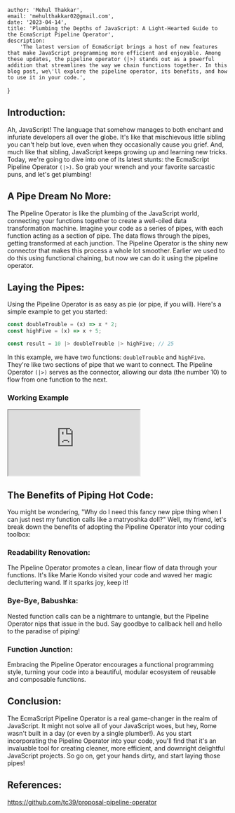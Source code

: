 
	author: 'Mehul Thakkar',
	email: 'mehulthakkar02@gmail.com',
	date: '2023-04-14',
	title: 'Plumbing the Depths of JavaScript: A Light-Hearted Guide to the EcmaScript Pipeline Operator',
	description:
		'The latest version of EcmaScript brings a host of new features that make JavaScript programming more efficient and enjoyable. Among these updates, the pipeline operator (|>) stands out as a powerful addition that streamlines the way we chain functions together. In this blog post, we\'ll explore the pipeline operator, its benefits, and how to use it in your code.',
}


## Introduction:
Ah, JavaScript! The language that somehow manages to both enchant and infuriate developers all over the globe. It's like that mischievous little sibling you can't help but love, even when they occasionally cause you grief. And, much like that sibling, JavaScript keeps growing up and learning new tricks. Today, we're going to dive into one of its latest stunts: the EcmaScript Pipeline Operator `(|>)`. So grab your wrench and your favorite sarcastic puns, and let's get plumbing!

## A Pipe Dream No More:
The Pipeline Operator is like the plumbing of the JavaScript world, connecting your functions together to create a well-oiled data transformation machine. Imagine your code as a series of pipes, with each function acting as a section of pipe. The data flows through the pipes, getting transformed at each junction. The Pipeline Operator is the shiny new connector that makes this process a whole lot smoother. Earlier we used to do this using functional chaining, but now we can do it using the pipeline operator.

## Laying the Pipes:
Using the Pipeline Operator is as easy as pie (or pipe, if you will). Here's a simple example to get you started:

```js
const doubleTrouble = (x) => x * 2;
const highFive = (x) => x + 5;

const result = 10 |> doubleTrouble |> highFive; // 25
```

In this example, we have two functions: `doubleTrouble` and `highFive`. They're like two sections of pipe that we want to connect. The Pipeline Operator `(|>)` serves as the connector, allowing our data (the number 10) to flow from one function to the next.

### Working Example

<iframe src="https://codesandbox.io/embed/pipeline-operator-forked-mgihpn?fontsize=14&hidenavigation=1&theme=dark&view=split"
        style={{ width: "100%", height: "500px", border: "0", borderRadius: "4px", overflow: "hidden" }}
        title="Pipeline Operator"
        allow="accelerometer; ambient-light-sensor; camera; encrypted-media; geolocation; gyroscope; hid; microphone; midi; payment; usb; vr; xr-spatial-tracking"
        sandbox="allow-forms allow-modals allow-popups allow-presentation allow-same-origin allow-scripts"
></iframe>

## The Benefits of Piping Hot Code:
You might be wondering, "Why do I need this fancy new pipe thing when I can just nest my function calls like a matryoshka doll?" Well, my friend, let's break down the benefits of adopting the Pipeline Operator into your coding toolbox:

### Readability Renovation:
The Pipeline Operator promotes a clean, linear flow of data through your functions. It's like Marie Kondo visited your code and waved her magic decluttering wand. If it sparks joy, keep it!
### Bye-Bye, Babushka:
Nested function calls can be a nightmare to untangle, but the Pipeline Operator nips that issue in the bud. Say goodbye to callback hell and hello to the paradise of piping!
### Function Junction:
Embracing the Pipeline Operator encourages a functional programming style, turning your code into a beautiful, modular ecosystem of reusable and composable functions.

## Conclusion:
The EcmaScript Pipeline Operator is a real game-changer in the realm of JavaScript. It might not solve all of your JavaScript woes, but hey, Rome wasn't built in a day (or even by a single plumber!). As you start incorporating the Pipeline Operator into your code, you'll find that it's an invaluable tool for creating cleaner, more efficient, and downright delightful JavaScript projects. So go on, get your hands dirty, and start laying those pipes!

## References:
https://github.com/tc39/proposal-pipeline-operator
